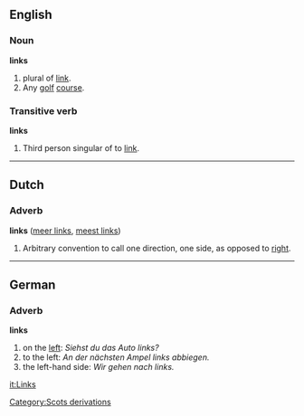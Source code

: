 ==English==

===Noun===
'''links'''
# plural of [[link]].
# Any [[golf]] [[course]].

===Transitive verb===
'''links'''
# Third person singular of to [[link]].

----

==Dutch==
===Adverb===

'''links''' ([[meer links]], [[meest links]])

# Arbitrary convention to call one direction, one side, as opposed to [[right]].

----

==German==
===Adverb===
'''links'''

# on the [[left]]: ''Siehst du das Auto links?''
# to the left: ''An der nächsten Ampel links abbiegen.''
# the left-hand side: ''Wir gehen nach links.''
[[Category:Scots derivations]]

[[it:Links]]